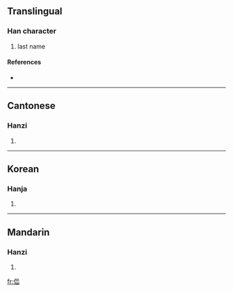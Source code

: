 ==Translingual==

===Han character===
{{Han char|rn=9|rad=人|as=06|sn=8|four=|canj=人女女山 (OVVU)}}

# last name

====References====
* {{Han ref|kx=0102.190|hdz=10155.010|uh=344E|ud=13390}}

----

==Cantonese==

===Hanzi===
{{yue-hanzi|jyut=|y=nou5}}

# {{defn|Cantonese}}

----

==Korean==

===Hanja===
{{ko-hanja|hangeul=뇌|rv=noe|mr=noe|y=noy}}

# {{defn|Korean}}

----

==Mandarin==

===Hanzi===
{{cmn-hanzi|pin=[[nǎo]] ([[nao3]])|wg=nao<sup>3</sup>}}

# {{defn|Mandarin}}

[[fr:㑎]]